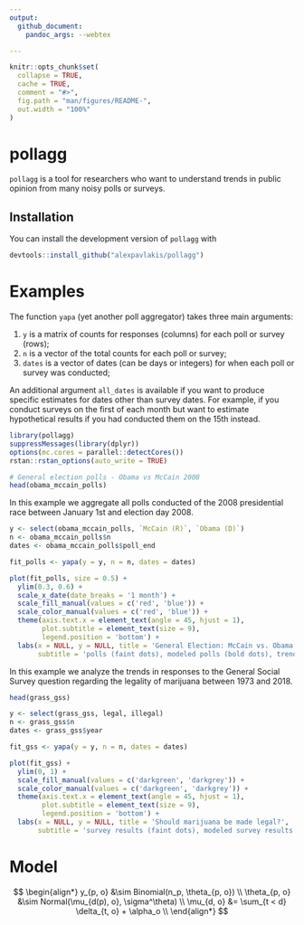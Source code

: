 ```yaml
---
output: 
  github_document:
    pandoc_args: --webtex

---
```


<!-- README.md is generated from README.Rmd. Please edit that file -->

```r
knitr::opts_chunk$set(
  collapse = TRUE,
  cache = TRUE,
  comment = "#>",
  fig.path = "man/figures/README-",
  out.width = "100%"
)
```

# pollagg

<!-- badges: start -->
<!-- badges: end -->

`pollagg` is a tool for researchers who want to understand trends in public opinion from many noisy polls or surveys.

## Installation

You can install the development version of `pollagg` with

``` r
devtools::install_github("alexpavlakis/pollagg")
```
# Examples

The function `yapa` (yet another poll aggregator) takes three main arguments:

1. `y` is a matrix of counts for responses (columns) for each poll or survey (rows);
2. `n` is a vector of the total counts for each poll or survey;
3. `dates` is a vector of dates (can be days or integers) for when each poll or survey was conducted;

An additional argument `all_dates` is available if you want to produce specific estimates for dates other than survey dates.  For example, if you conduct surveys on the first of each month but want to estimate hypothetical results if you had conducted them on the 15th instead.

```r
library(pollagg)
suppressMessages(library(dplyr))
options(mc.cores = parallel::detectCores())
rstan::rstan_options(auto_write = TRUE)

# General election polls - Obama vs McCain 2008
head(obama_mccain_polls)
```

In this example we aggregate all polls conducted of the 2008 presidential race between January 1st and election day 2008.


```r

y <- select(obama_mccain_polls, `McCain (R)`, `Obama (D)`)
n <- obama_mccain_polls$n
dates <- obama_mccain_polls$poll_end

fit_polls <- yapa(y = y, n = n, dates = dates)

```


```r
plot(fit_polls, size = 0.5) + 
  ylim(0.3, 0.6) +
  scale_x_date(date_breaks = '1 month') +
  scale_fill_manual(values = c('red', 'blue')) +
  scale_color_manual(values = c('red', 'blue')) +
  theme(axis.text.x = element_text(angle = 45, hjust = 1),
        plot.subtitle = element_text(size = 9),
        legend.position = 'bottom') +
  labs(x = NULL, y = NULL, title = 'General Election: McCain vs. Obama',
       subtitle = 'polls (faint dots), modeled polls (bold dots), trend (line), and trend uncertainty (faded ribbon)', col = NULL, fill = NULL)
```

In this example we analyze the trends in responses to the General Social Survey question regarding the legality of marijuana between 1973 and 2018.


```r
head(grass_gss)
```

```r

y <- select(grass_gss, legal, illegal)
n <- grass_gss$n
dates <- grass_gss$year

fit_gss <- yapa(y = y, n = n, dates = dates)
```

```r

plot(fit_gss) + 
  ylim(0, 1) +
  scale_fill_manual(values = c('darkgreen', 'darkgrey')) +
  scale_color_manual(values = c('darkgreen', 'darkgrey')) +
  theme(axis.text.x = element_text(angle = 45, hjust = 1),
        plot.subtitle = element_text(size = 9),
        legend.position = 'bottom') +
  labs(x = NULL, y = NULL, title = 'Should marijuana be made legal?',
       subtitle = 'survey results (faint dots), modeled survey results (bold dots), trend (line), and trend uncertainty (faded ribbon)', col = NULL, fill = NULL)
```



# Model


$$
\begin{align*}
y_{p, o} &\sim Binomial(n_p, \theta_{p, o}) \\
\theta_{p, o} &\sim Normal(\mu_{d(p), o}, \sigma^\theta) \\
\mu_{d, o} &= \sum_{t < d} \delta_{t, o} + \alpha_o \\
\end{align*}
$$
